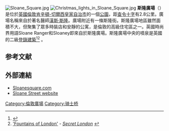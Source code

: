 [[Image:Sloane_Square.jpg|thumb]]
[[Image:Christmas_lights_in_Sloane_Square.jpg|thumb]]
'''斯隆廣場'''（{{lang-en|Sloane square}}）是位於[[英國|英國]][[倫敦|倫敦]][[肯辛頓-切爾西皇家自治市|肯辛頓-切爾西皇家自治市]]的一個[[公園|公園]]，距[[查令十字|查令十字]]有2.8公里。廣場名稱來自於著名醫師[[漢斯·斯隆|漢斯·斯隆]]。廣場附近有一條斯隆街。斯隆廣場地區雖然面積不大，但聚集了眾多時裝店和安靜的公寓，是倫敦的高級住宅區之一。英國時尚界用語Sloane Ranger和Sloaney即來自於斯隆廣場。斯隆廣場中央的噴泉是英國的二級[[登錄建築|登錄建築]]<ref name="Culturegov1">{{Cite web |url=http://www.culture.gov.uk/reference_library/media_releases/2611.aspx/ |title=Culture.gov.uk '' 'Proposal for Listing of Venus Fountain' '' |accessdate=2015-01-18 |archive-date=2008-07-27 |archive-url=https://web.archive.org/web/20080727121653/http://www.culture.gov.uk/reference_library/media_releases/2611.aspx |dead-url=yes }}</ref><ref name="SecLon-Founts">[http://www.secret-london.co.uk/Fountains.html 'Fountains of London'] {{Wayback|url=http://www.secret-london.co.uk/Fountains.html |date=20150105045525 }} - '' [http://www.secret-london.co.uk/ Secret London] {{Wayback|url=http://www.secret-london.co.uk/ |date=20150205221538 }} ''</ref> 。

==参考文献==
{{reflist}}

==外部連結==
{{Commonscat|Sloane Square|斯隆廣場}}
* [http://www.sloanesquare.com Sloanesquare.com] {{Wayback|url=http://www.sloanesquare.com/ |date=20200604115811 }}
* [http://www.sloanestreet.co.uk/en/ Sloane Street website] {{Wayback|url=http://www.sloanestreet.co.uk/en/ |date=20140809144643 }}
{{coord|51.492521|-0.157188|type:landmark|display=title}}
[[Category:倫敦廣場|Category:倫敦廣場]]
[[Category:骑士桥|Category:骑士桥]]